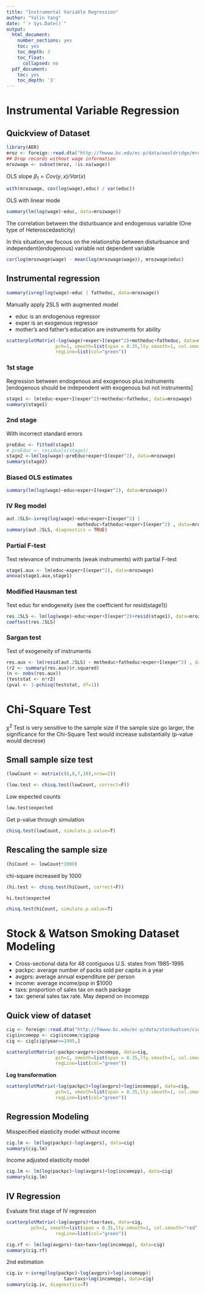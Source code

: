 ---
title: "Instrumental Variable Regression"
author: "Yalin Yang"
date: "`r Sys.Date()`"
output:
  html_document:
    number_sections: yes
    toc: yes
    toc_depth: 3
    toc_float:
      collapsed: no
  pdf_document:
    toc: yes
    toc_depth: '3'
--- 

# Instrumental Variable Regression

## Quickview of Dataset

```{r message=FALSE, warning=FALSE}
library(AER)
mroz <- foreign::read.dta("http://fmwww.bc.edu/ec-p/data/wooldridge/mroz.dta")
## Drop records without wage information
mrozwage <- subset(mroz, !is.na(wage))
```

OLS slope $\beta_1 = Cov(y,x) / Var(x)$

```{r}
with(mrozwage, cov(log(wage),educ) / var(educ))
```

OLS with linear mode

```{r}
summary(lm(log(wage)~educ, data=mrozwage))
```

The correlation between the disturbuance and endogenous variable (One type of Heteroscedasticity)

In this situation,we focous on the relationship between disturbuance and independent(endogenous) variable not dependent variable

```{r}

cor(log(mrozwage$wage) - mean(log(mrozwage$wage)), mrozwage$educ)

```

## Instrumental regression

```{r}
summary(ivreg(log(wage)~educ | fatheduc, data=mrozwage))
```

Manually apply 2SLS with augmented model

* educ is an endogenous regressor
* exper is an exogenous regressor
* mother's and father's education are instruments for ability

```{r fig.height=10, fig.width=15, message=FALSE, warning=FALSE}
scatterplotMatrix(~log(wage)+exper+I(exper^2)+motheduc+fatheduc, data=mrozwage,
                  pch=1, smooth=list(span = 0.35,lty.smooth=1, col.smooth="red", col.var="red"),
                  regLine=list(col="green"))
```

### 1st stage

Regression between endogenous and exogenous plus instruments
[endogenous should be independent with exogenous but not instruments]
```{r}
stage1 <- lm(educ~exper+I(exper^2)+motheduc+fatheduc, data=mrozwage)
summary(stage1)
```

### 2nd stage 
With incorrect standard errors

```{r}
preEduc <- fitted(stage1)
# preEduc <- residuals(stage1)
stage2 <-lm(log(wage)~preEduc+exper+I(exper^2), data=mrozwage)
summary(stage2)
```

### Biased OLS estimates

```{r}
summary(lm(log(wage)~educ+exper+I(exper^2), data=mrozwage))
```

### IV Reg model

```{r}
aut.2SLS<-ivreg(log(wage)~educ+exper+I(exper^2) |
                          motheduc+fatheduc+exper+I(exper^2) , data=mrozwage)
summary(aut.2SLS, diagnostics = TRUE)
```

### Partial F-test
Test relevance of instruments (weak instruments) with partial F-test

```{r}
stage1.aux <- lm(educ~exper+I(exper^2), data=mrozwage)
anova(stage1.aux,stage1)
```

### Modified Hausman test
Test educ for endogeneity (see the coefficient for resid(stage1))

```{r}
res.2SLS <- lm(log(wage)~educ+exper+I(exper^2)+resid(stage1), data=mrozwage)
coeftest(res.2SLS)
```

### Sargan test
Test of exogeneity of instruments
```{r}
res.aux <- lm(resid(aut.2SLS) ~ motheduc+fatheduc+exper+I(exper^2) , data=mrozwage)
(r2 <- summary(res.aux)$r.squared)
(n <- nobs(res.aux))
(teststat <- n*r2)
(pval <- 1-pchisq(teststat, df=1))
```

# Chi-Square Test

$\chi^2$ Test is very sensitive to the sample size if the sample size go larger, the significance for the Chi-Square Test would increase substantially (p-value would decrese)

## Small sample size test

```{r}
(lowCount <- matrix(c(6,8,7,10),nrow=2))
```

```{r}
(low.test <- chisq.test(lowCount, correct=F)) 
```
Low expected counts
```{r}
low.test$expected 
```
Get p-value through simulation
```{r}
chisq.test(lowCount, simulate.p.value=T) 
```

## Rescaling the sample size

```{r}
(hiCount <- lowCount*1000)
```

chi-square increased by 1000

```{r}
(hi.test <- chisq.test(hiCount, correct=F))
```

```{r}
hi.test$expected 
```

```{r}
chisq.test(hiCount, simulate.p.value=T) 
```

# Stock & Watson Smoking Dataset Modeling

* Cross-sectional data for 48 contiguous U.S. states from 1985-1995
* packpc: average number of packs sold per capita in a year
* avgprs: average annual expenditure per person
* income: average income/pop in $1000
* taxs: proportion of sales tax on each package
* tax: general sales tax rate. May depend on incomepp

## Quick view of dataset

```{r fig.height=10, fig.width=15}
cig <- foreign::read.dta("http://fmwww.bc.edu/ec-p/data/stockwatson/cig85_95.dta")
cig$incomepp <- cig$income/cig$pop
cig <- cig[cig$year==1995,]

scatterplotMatrix(~packpc+avgprs+incomepp, data=cig,
                  pch=1, smooth=list(span = 0.35,lty.smooth=1, col.smooth="red", col.var="red"),
                  regLine=list(col="green"))
```

**Log transformation**

```{r fig.height=10, fig.width=15}
scatterplotMatrix(~log(packpc)+log(avgprs)+log(incomepp), data=cig,
                  pch=1, smooth=list(span = 0.35,lty.smooth=1, col.smooth="red", col.var="red"),
                  regLine=list(col="green"))
```

## Regression Modeling

Misspecified elasticity model without income

```{r}
cig.lm <- lm(log(packpc)~log(avgprs), data=cig)
summary(cig.lm)
```

Income adjusted elasticity model

```{r}
cig.lm <- lm(log(packpc)~log(avgprs)+log(incomepp), data=cig)
summary(cig.lm)
```

## IV Regression
Evaluate first stage of IV regression
```{r fig.height=8, fig.width=12}
scatterplotMatrix(~log(avgprs)+tax+taxs, data=cig,
         pch=1, smooth=list(span = 0.35,lty.smooth=1, col.smooth="red", col.var="red"),
                  regLine=list(col="green"))
```

```{r}
cig.rf <- lm(log(avgprs)~tax+taxs+log(incomepp), data=cig)
summary(cig.rf)
```

2nd estimation

```{r}
cig.iv <-ivreg(log(packpc)~log(avgprs)+log(incomepp)|
                     tax+taxs+log(incomepp), data=cig)
summary(cig.iv, diagnostics=T)
```


